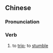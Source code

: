 {{also|绊倒}}
==Chinese==
{{zh-forms|s=绊倒}}

===Pronunciation===
{{zh-pron
|m=bàndǎo
|cat=v
}}

===Verb===
{{zh-verb}}

# to [[trip]]; to [[stumble]]
